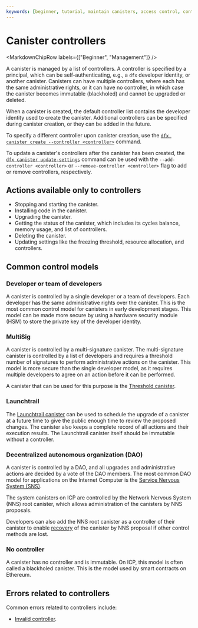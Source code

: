 ```yaml
---
keywords: [beginner, tutorial, maintain canisters, access control, controllers]
---
```



# Canister controllers

<MarkdownChipRow labels={["Beginner", "Management"]} />

A <GlossaryTooltip>canister</GlossaryTooltip> is managed by a list of controllers. A controller is specified by a <GlossaryTooltip>principal</GlossaryTooltip>, which can be self-authenticating, e.g., a `dfx` developer identity, or another canister. Canisters can have multiple controllers, where each has the same administrative rights, or it can have no controller, in which case the canister becomes immutable (blackholed) and cannot be upgraded or deleted.

When a canister is created, the default controller list contains the developer identity used to create the canister. Additional controllers can be specified during canister creation, or they can be added in the future.

To specify a different controller upon canister creation, use the [`dfx canister create --controller <controller>`](/docs/current/building-apps/developer-tools/dfx/dfx-canister#dfx-canister-create) command.

To update a canister's controllers after the canister has been created, the [`dfx canister update-settings`](/docs/current/building-apps/developer-tools/dfx/dfx-canister#dfx-canister-update-settings) command can be used with the `--add-controller <controller>` or `--remove-controller <controller>` flag to add or remove controllers, respectively.

## Actions available only to controllers

- Stopping and starting the canister.
- Installing code in the canister.
- Upgrading the canister.
- Getting the status of the canister, which includes its <GlossaryTooltip>cycles</GlossaryTooltip> balance, memory usage, and list of controllers.
- Deleting the canister.
- Updating settings like the freezing threshold, resource allocation, and controllers.

## Common control models

### Developer or team of developers

A canister is controlled by a single developer or a team of developers. Each developer has the same administrative rights over the canister. This is the most common control model for canisters in early development stages. This model can be made more secure by using a hardware security module (HSM) to store the private key of the developer identity.

### MultiSig

A canister is controlled by a multi-signature canister. The multi-signature canister is controlled by a list of developers and requires a threshold number of signatures to perform administrative actions on the canister. This model is more secure than the single developer model, as it requires multiple developers to agree on an action before it can be performed.

A canister that can be used for this purpose is the [Threshold canister](https://github.com/dfinity/threshold).

### Launchtrail

The [Launchtrail canister](https://github.com/spinner-cash/launchtrail) can be used to schedule the upgrade of a canister at a future time to give the public enough time to review the proposed changes. The canister also keeps a complete record of all actions and their execution results. The Launchtrail canister itself should be immutable without a controller.

### Decentralized autonomous organization (DAO)

A canister is controlled by a DAO, and all upgrades and administrative actions are decided by a vote of the DAO members. The most common DAO model for applications on the Internet Computer is the [Service Nervous System (SNS)](/docs/building-apps/governing-dapps/index.mdx).

The system canisters on ICP are controlled by the Network Nervous System (NNS) root canister, which allows administration of the canisters by NNS proposals.

Developers can also add the NNS root canister as a controller of their canister to enable [recovery](/docs/current/building-apps/managing-dapps/recovery) of the canister by NNS proposal if other control methods are lost.

### No controller

A canister has no controller and is immutable. On ICP, this model is often called a blackholed canister. This is the model used by smart contracts on Ethereum.

## Errors related to controllers

Common errors related to controllers include:

- [Invalid controller](/docs/current/specifications/execution-errors#invalid-controller).
